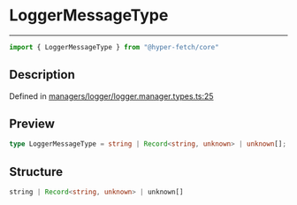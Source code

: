 

# LoggerMessageType

<div class="api-docs__separator" data-reactroot="">

---

</div><div class="api-docs__import" data-reactroot="">

```ts
import { LoggerMessageType } from "@hyper-fetch/core"
```

</div><div class="api-docs__section">

## Description

</div><div class="api-docs__description"><span class="api-docs__do-not-parse">



</span></div><p class="api-docs__definition">

Defined in [managers/logger/logger.manager.types.ts:25](https://github.com/BetterTyped/hyper-fetch/blob/c44d728f/packages/core/src/managers/logger/logger.manager.types.ts#L25)

</p><div class="api-docs__section">

## Preview

</div><div class="api-docs__preview type single">

```ts
type LoggerMessageType = string | Record<string, unknown> | unknown[];
```

</div><div class="api-docs__section">

## Structure

</div><div class="api-docs__returns">

```ts
string | Record<string, unknown> | unknown[]
```

</div>